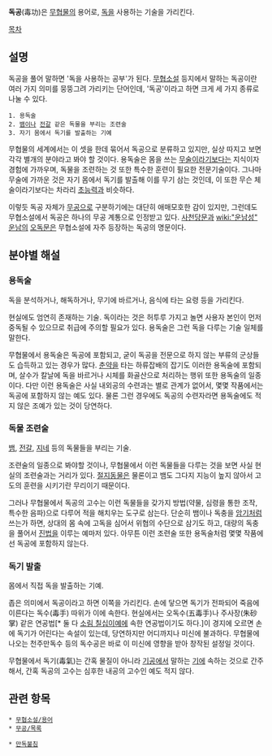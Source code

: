 '''독공'''(毒功)은 [[무협물]]의 용어로, [[독]]을 사용하는 기술을 가리킨다.

[[목차]]
== 설명 ==
독공을 풀어 말하면 '독을 사용하는 공부'가 된다. [[무협소설]] 등지에서 말하는 독공이란 여러 가지 의미를 뭉뚱그려 가리키는 단어인데, '독공'이라고 하면 크게 세 가지 종류로 나눌 수 있다.
 1. 용독술
 2. [[뱀]]이나 [[전갈]] 같은 독물을 부리는 조련술
 3. 자기 몸에서 독기를 발출하는 기예
무협물의 세계에서는 이 셋을 한데 묶어서 독공으로 분류하고 있지만, 실상 따지고 보면 각각 별개의 분야라고 봐야 할 것이다. 용독술은 몸을 쓰는 [[무술]]이라기보다는 지식이자 경험에 가까우며, 독물을 조련하는 것 또한 특수한 훈련이 필요한 전문기술이다. 그나마 무술에 가까운 것은 자기 몸에서 독기를 발출해 이를 무기 삼는 것인데, 이 또한 무슨 체술이라기보다는 차라리 [[초능력]]과 비슷하다.

이렇듯 독공 자체가 [[무공]]으로 구분하기에는 대단히 애매모호한 감이 있지만, 그런데도 무협소설에서 독공은 하나의 무공 계통으로 인정받고 있다. [[사천당문]]과 [[wiki:"운남성" 운남]]의 [[오독문]]은 무협소설에 자주 등장하는 독공의 명문이다.

== 분야별 해설 ==
=== 용독술 ===
독을 분석하거나, 해독하거나, 무기에 바르거나, 음식에 타는 요령 등을 가리킨다.

현실에도 엄연히 존재하는 기술. 독이라는 것은 허투루 가지고 놀면 사용자 본인이 먼저 중독될 수 있으므로 취급에 주의할 필요가 있다. 용독술은 그런 독을 다루는 기술 일체를 말한다.

무협물에서 용독술은 독공에 포함되고, 굳이 독공을 전문으로 하지 않는 부류의 군상들도 습득하고 있는 경우가 많다. [[춘약]]을 타는 하류잡배의 잡기도 이러한 용독술에 포함되며, 살수가 칼날에 독을 바르거나 시체를 화골산으로 처리하는 행위 또한 용독술의 일종이다. 다만 이런 용독술은 사실 내외공의 수련과는 별로 관계가 없어서, 몇몇 작품에서는 독공에 포함하지 않는 예도 있다. 물론 그런 경우에도 독공의 수련자라면 용독술에도 적지 않은 조예가 있는 것이 당연하다.

=== 독물 조련술 ===
[[뱀]], [[전갈]], [[지네]] 등의 독물들을 부리는 기술.

조련술의 일종으로 봐야할 것이나, 무협물에서 이런 독물들을 다루는 것을 보면 사실 현실의 조련술과는 거리가 있다. [[절지동물]]은 물론이고 뱀도 그다지 지능이 높지 않아서 고도의 훈련을 시키기란 무리이기 때문이다.

그러나 무협물에서 독공의 고수는 이런 독물들을 갖가지 방법(약물, 심령을 통한 조작, 특수한 음파)으로 다루어 적을 해치우는 도구로 삼는다. 단순히 뱀이나 독충을 [[암기]]처럼 쓰는가 하면, 상대의 몸 속에 고독을 심어서 위협의 수단으로 삼기도 하고, 대량의 독충을 풀어서 [[진법]]을 이루는 예마저 있다. 아무튼 이런 조련술 또한 용독술처럼 몇몇 작품에선 독공에 포함하지 않는다.

=== 독기 발출 ===
몸에서 직접 독을 발출하는 기예.

좁은 의미에서 독공이라고 하면 이쪽을 가리킨다. 손에 닿으면 독기가 전파되어 죽음에 이른다는 독수(毒手) 따위가 이에 속한다. 현실에서는 오독수(五毒手)나 주사장(朱砂掌) 같은 연공법[* 둘 다 [[소림 칠십이예]]에 속한 연공법이기도 하다.]이 경지에 오르면 손에 독기가 어린다는 속설이 있는데, 당연하지만 어디까지나 미신에 불과하다. 무협물에 나오는 천주만독수 등의 독수공은 바로 이 미신에 영향을 받아 창작된 설정일 것이다.

무협물에서 독기(毒氣)는 간혹 물질이 아니라 [[기공]]에서 말하는 [[기]]에 속하는 것으로 간주해서, 간혹 독공의 고수는 심후한 내공의 고수인 예도 적지 않다.

== 관련 항목 ==
 * [[무협소설/용어]]
 * [[무공/목록]]

 * [[만독불침]]
